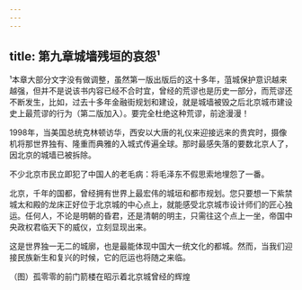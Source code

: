 ```yaml
---
---
---
```

title: 第九章城墙残垣的哀怨¹
---



¹本章大部分文字没有做调整，虽然第一版出版后的这十多年，菹城保护意识越来越强，但并不是说该书内容已经不合时宜，曾经的荒谬也是历史一部分，而荒谬还不断发生，比如，过去十多年金融街规划和建设，就是城墙被毁之后北京城市建设史上最荒谬的行为（第二版加入）。要完全杜绝这种荒谬，前途漫漫！

1998年，当美国总统克林顿访华，西安以大唐的礼仪来迎接远来的贵宾时，摄像机将那世界独有、隆重而典雅的入城式传遍全球。那时最感失落的要数北京人了，因北京的城墙已被拆除。

不少北京市民立即犯了中国人的老毛病：将毛泽东不假思索地埋怨了一番。

北京，千年的国都，曾经拥有世界上最宏伟的城垣和都市规划。您只要想一下紫禁城太和殿的龙床正好位于北京城的中心点上，就能感受北京城市设计师们的匠心独运。任何人，不论是明朝的昏君，还是清朝的明主，只需往这个点上一坐，帝国中央政权君临天下的威仪，立刻显现出来。

这是世界独一无二的城廓，也是最能体现中国大一统文化的都城。然而，当我们迎接民族新生和复兴的时候，它的厄运也将随之来临。



（图）孤零零的前门箭楼在昭示着北京城曾经的辉煌